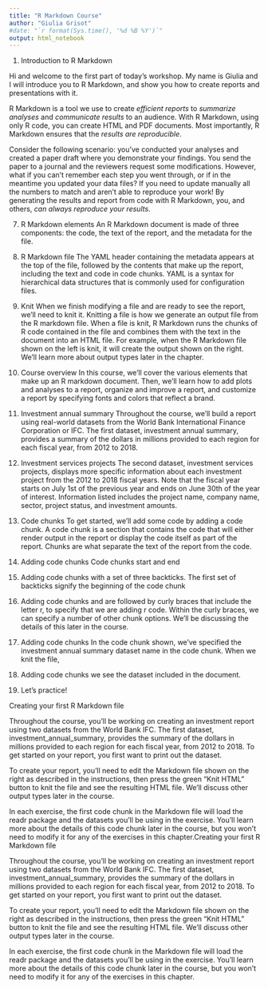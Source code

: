 ```yaml
---
title: "R Markdown Course"
author: "Giulia Grisot"
#date: "`r format(Sys.time(), '%d %B %Y')`"
output: html_notebook
---
```


1. Introduction to R Markdown

Hi and welcome to the first part of today's workshop. My name is Giulia and I will introduce you to R Markdown, and show you how to create reports and presentations with it.

R Markdown is a tool we use to create *efficient reports* to *summarize analyses* and *communicate results* to an audience.
With R Markdown, using only R code, you can create HTML and PDF documents. Most importantly, R Markdown ensures that the *results are reproducible*.

Consider the following scenario:
you've conducted your analyses and created a paper draft where you demonstrate your findings.
You send the paper to a journal and the reviewers request some modifications.
However, what if you can't remember each step you went through, or if in the meantime you updated your data files? If you  need to update manually all the numbers to match  and aren't able to reproduce your work! By generating the results and report from code with R Markdown, you, and others, *can always reproduce your results*.

7. R Markdown elements
An R Markdown document is made of three components: the code, the text of the report, and the metadata for the file.

8. R Markdown file
The YAML header containing the metadata appears at the top of the file, followed by the contents that make up the report, including the text and code in code chunks. YAML is a syntax for hierarchical data structures that is commonly used for configuration files.

9. Knit
When we finish modifying a file and are ready to see the report, we'll need to knit it. Knitting a file is how we generate an output file from the R markdown file. When a file is knit, R Markdown runs the chunks of R code contained in the file and combines them with the text in the document into an HTML file. For example, when the R Markdown file shown on the left is knit, it will create the output shown on the right. We'll learn more about output types later in the chapter.

10. Course overview
In this course, we'll cover the various elements that make up an R markdown document. Then, we'll learn how to add plots and analyses to a report, organize and improve a report, and customize a report by specifying fonts and colors that reflect a brand.

11. Investment annual summary
Throughout the course, we'll build a report using real-world datasets from the World Bank International Finance Corporation or IFC. The first dataset, investment annual summary, provides a summary of the dollars in millions provided to each region for each fiscal year, from 2012 to 2018.

12. Investment services projects
The second dataset, investment services projects, displays more specific information about each investment project from the 2012 to 2018 fiscal years. Note that the fiscal year starts on July 1st of the previous year and ends on June 30th of the year of interest. Information listed includes the project name, company name, sector, project status, and investment amounts.

13. Code chunks
To get started, we'll add some code by adding a code chunk. A code chunk is a section that contains the code that will either render output in the report or display the code itself as part of the report. Chunks are what separate the text of the report from the code.

14. Adding code chunks
Code chunks start and end

15. Adding code chunks
with a set of three backticks. The first set of backticks signify the beginning of the code chunk

16. Adding code chunks
and are followed by curly braces that include the letter r, to specify that we are adding r code. Within the curly braces, we can specify a number of other chunk options. We'll be discussing the details of this later in the course.

17. Adding code chunks
In the code chunk shown, we've specified the investment annual summary dataset name in the code chunk. When we knit the file,

18. Adding code chunks
we see the dataset included in the document.

19. Let's practice!

Creating your first R Markdown file

Throughout the course, you'll be working on creating an investment report using two datasets from the World Bank IFC. The first dataset, investment_annual_summary, provides the summary of the dollars in millions provided to each region for each fiscal year, from 2012 to 2018. To get started on your report, you first want to print out the dataset.

To create your report, you'll need to edit the Markdown file shown on the right as described in the instructions, then press the green "Knit HTML" button to knit the file and see the resulting HTML file. We'll discuss other output types later in the course.

In each exercise, the first code chunk in the Markdown file will load the readr package and the datasets you'll be using in the exercise. You'll learn more about the details of this code chunk later in the course, but you won't need to modify it for any of the exercises in this chapter.Creating your first R Markdown file

Throughout the course, you'll be working on creating an investment report using two datasets from the World Bank IFC. The first dataset, investment_annual_summary, provides the summary of the dollars in millions provided to each region for each fiscal year, from 2012 to 2018. To get started on your report, you first want to print out the dataset.

To create your report, you'll need to edit the Markdown file shown on the right as described in the instructions, then press the green "Knit HTML" button to knit the file and see the resulting HTML file. We'll discuss other output types later in the course.

In each exercise, the first code chunk in the Markdown file will load the readr package and the datasets you'll be using in the exercise. You'll learn more about the details of this code chunk later in the course, but you won't need to modify it for any of the exercises in this chapter.



